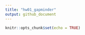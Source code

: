 ```yaml
---
title: "hw01_gapminder"
output: github_document
---
```


```r
knitr::opts_chunk$set(echo = TRUE)
```


